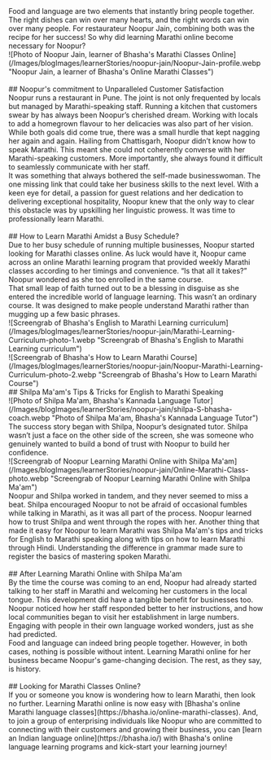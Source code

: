 
<Navbar/>
<BlogTitleBlock 
    title="How Learning Marathi Online helped a Restaurateur in Pune grow her Business" 
    blogURL="noopur-jain-pune-restaurateur-learning-marathi-online" 
    date="04 July 2024"
    time="5" 
    metaDetails="How Marathi Classes Online helped Noopur Jain, a Restaurateur in Pune connect with her customers by learning Marathi online?" 
    subCategory="Learner Stories"
    category= "Marathi" 
    metaTitle="Learning Marathi Online helps a Restaurateur in Pune to grow"
    publishDate="2024-07-04"
    modifiedDate="2024-07-05"
    imageURL="/Images/blogImages/learnerStories/noopur-jain/Noopur-Jain-profile.webp"
    keywords="Learning Marathi Online, Marathi Classes Online, How to Learn Marathi, English to Marathi Speaking"
/>

<div>
Food and language are two elements that instantly bring people together. The right dishes can win over many hearts, and the right words can win over many people. For restaurateur Noopur Jain, combining both was the recipe for her success! So why did learning Marathi online become necessary for Noopur?
<br/>
![Photo of Noopur Jain, learner of Bhasha's Marathi Classes Online](/Images/blogImages/learnerStories/noopur-jain/Noopur-Jain-profile.webp "Noopur Jain, a learner of Bhasha's Online Marathi Classes")
<Toc/>
<br/>
<br/>
## Noopur's commitment to Unparalleled Customer Satisfaction
<br/>
Noopur runs a restaurant in Pune. The joint is not only frequented by locals but managed by Marathi-speaking staff. Running a kitchen that customers swear by has always been Noopur’s cherished dream. Working with locals to add a homegrown flavour to her delicacies was also part of her vision.
<br/>
While both goals did come true, there was a small hurdle that kept nagging her again and again. Hailing from Chattisgarh, Noopur didn’t know how to speak Marathi. This meant she could not coherently converse with her Marathi-speaking customers. More importantly, she always found it difficult to seamlessly communicate with her staff. 
<br/>
It was something that always bothered the self-made businesswoman. The one missing link that could take her business skills to the next level. With a keen eye for detail, a passion for guest relations and her dedication to delivering exceptional hospitality, Noopur knew that the only way to clear this obstacle was by upskilling her linguistic prowess. It was time to professionally learn Marathi. 
<br/>
<br/>
## How to Learn Marathi Amidst a Busy Schedule?
<br/>
Due to her busy schedule of running multiple businesses, Noopur started looking for Marathi classes online. As luck would have it, Noopur came across an online Marathi learning program that provided weekly Marathi classes according to her timings and convenience. “Is that all it takes?” Noopur wondered as she too enrolled in the same course. 
<br/>
That small leap of faith turned out to be a blessing in disguise as she entered the incredible world of language learning. This wasn’t an ordinary course. It was designed to make people understand Marathi rather than mugging up a few basic phrases.
<br/>
![Screengrab of Bhasha's English to Marathi Learning curriculum](/Images/blogImages/learnerStories/noopur-jain/Marathi-Learning-Curriculum-photo-1.webp "Screengrab of Bhasha's English to Marathi Learning curriculum")
<br/>
![Screengrab of Bhasha's How to Learn Marathi Course](/Images/blogImages/learnerStories/noopur-jain/Noopur-Marathi-Learning-Curriculum-photo-2.webp "Screengrab of Bhasha's How to Learn Marathi Course")
<br/>
## Shilpa Ma'am's Tips & Tricks for English to Marathi Speaking
<br/>
![Photo of Shilpa Ma'am, Bhasha's Kannada Language Tutor](/Images/blogImages/learnerStories/noopur-jain/shilpa-S-bhasha-coach.webp "Photo of Shilpa Ma'am, Bhasha's Kannada Language Tutor")
<br/>
The success story began with Shilpa, Noopur’s designated tutor. Shilpa wasn’t just a face on the other side of the screen, she was someone who genuinely wanted to build a bond of trust with Noopur to build her confidence. 
<br/>
![Screengrab of Noopur Learning Marathi Online with Shilpa Ma'am](/Images/blogImages/learnerStories/noopur-jain/Online-Marathi-Class-photo.webp "Screengrab of Noopur Learning Marathi Online with Shilpa Ma'am")
<br/>
Noopur and Shilpa worked in tandem, and they never seemed to miss a beat. Shilpa encouraged Noopur to not be afraid of occasional fumbles while talking in Marathi, as it was all part of the process. Noopur learned how to trust Shilpa and went through the ropes with her. Another thing that made it easy for Noopur to learn Marathi was Shilpa Ma'am's tips and tricks for English to Marathi speaking along with tips on how to learn Marathi through Hindi. Understanding the difference in grammar made sure to register the basics of mastering spoken Marathi.
<br/>
<br/>
## After Learning Marathi Online with Shilpa Ma'am
<br/>
By the time the course was coming to an end, Noopur had already started talking to her staff in Marathi and welcoming her customers in the local tongue. This development did have a tangible benefit for businesses too. 
<br/>
Noopur noticed how her staff responded better to her instructions, and how local communities began to visit her establishment in large numbers. Engaging with people in their own language worked wonders, just as she had predicted. 
<br/>
Food and language can indeed bring people together. However, in both cases, nothing is possible without intent. Learning Marathi online for her business became Noopur's game-changing decision. The rest, as they say, is history. 
<br/>
<br/>
## Looking for Marathi Classes Online?
<br/>
If you or someone you know is wondering how to learn Marathi, then look no further. Learning Marathi online is now easy with [Bhasha's online Marathi language classes](https://bhasha.io/online-marathi-classes). And, to join a group of enterprising individuals like Noopur who are committed to connecting with their customers and growing their business, you can [learn an Indian language online](https://bhasha.io/) with Bhasha's online language learning programs and kick-start your learning journey!
<br/>
</div>
<OtherArticles filename = "How-did-Learning-Marathi-Online-help-a-Restaurateur-in-Pune-grow-her-business"/>